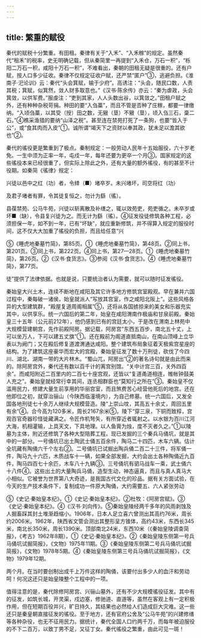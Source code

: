 ```yaml
---
---
---
```

title: 繁重的赋役
---



秦代的赋税十分繁重。有田租。秦律有关于“入禾”、“入禾稼”的规定。虽然秦代“租禾”的税率，史无明确记载，但从秦简里一再提到“入禾仓，万石一积”，“栎阳二万石一积，咸阳十万石一积”，不难看出，秦朝的田租无疑是很重的。还有户赋，按人口多少征收。秦律不仅规定征收户赋，还严禁“匿户”③，逃避负担。《淮南子·汜论训》云：秦代“头会箕赋，输于少府”。高诱注：“头会，随民口数，人责其税；箕赋，似箕然，敛人财多取意也。”《汉书·陈余传》亦云：“秦为虐政，头会箕敛，以供军费。”服虔注：“吏到其家，人人头数出谷，以箕敛之。”田租户赋之外，还有种种杂税苛捐。种田的要“入刍藁”，而且不管是否种了庄稼，都要一律缴纳。“入顷刍藁，以其受（授）田之数，无豤（垦）不豤（垦），顷入刍三石，稾二石。”④樵采渔猎的要纳“山泽之税”。甚至连在禁苑打死了一条狗，也要“皆入于公”，或“食其肉而入皮”①。诚所谓“竭天下之资财以奉其政，犹未足以澹其欲也”②。

秦代的徭役更是繁重到了极点。秦制规定：一般劳动人民年十五始服役，六十岁老免。一生中须为正率一年，屯戍一年，每年还要为更卒一个月③。国家规定的这些徭役本来已经很重了，但实际上除此之外，还有大量的额外徭役，有的甚至不计役期。如秦简《徭律》规定：

兴徒以邑中之红（功）者，令緈（■）堵卒岁。未兴堵坏，司空将红（功）

及君子堵者有罪，令其徒复恒之，勿计为繇（徭）。

县葆禁苑、公马牛苑，兴徒以斩离散及补缮之，辄以效苑吏，苑吏循之。未卒岁或坏■（缺），令县复兴徒为之。而无计为繇（徭）。④征发役徒修筑各种工程，必须担保一年，如不到一年，已有“坏缺”，就应重新修筑，并不得算入规定的服役时间，这不仅大大加重了徭役的负担，而且给任意“兴

⑤《睡虎地秦墓竹简》，第85页。①《睡虎地秦墓竹简》，第48页。②同上书，第201页。③同上书，第222页。④同上书，第27—28页。①《睡虎地秦墓竹简》，第26页。②《汉书·食货志》。③参阅《汉书·食货志》。④《睡虎地秦墓竹简》，第77页。

徒”提供了法律依据。也就是说，只要统治者认为需要，就可以随时征发徭役。

秦始皇大兴土木，连续不断地在咸阳及其它许多地方修筑宫室殿观。早在兼并六国过程中，秦每破一诸侯，始皇就派人“写放其宫室，作之咸阳北阪上”。这些风格各异的大型建筑群，“殿屋复道周阁相属”⑤，还将从各国掳掠来的美女和乐器充实其中，以供享乐。统一六国后的第二年，始皇在咸阳渭南作极庙和甘泉前殿。秦始皇三十五年（公元前212年），他仍感到已有的宫廷太小，于是改在渭南上林苑中大规模营建朝宫，先作前殿阿房。据记载，阿房宫“东西五百步，南北五十丈，上可以坐万人，下可以建五丈旗”①。还在殿前为阁道直抵南山，在南山顶峰上立华表以为阙门；又在殿后修复道渡渭通达咸阳。整个建筑布局象征着天极紫宫星座的结构。为了建筑这座豪华而宏大的宫殿，秦始皇征发了数十万刑徒，砍伐了今四川、湖北、湖南一带的大片林木。“蜀山兀，阿房出”②的著名诗句就是由此而来的。除阿房宫外，秦代还有数以百千计的离宫别馆。“关中计宫三百，关外四百余”。而咸阳附近二百里内的二百七十座宫观，还皆以“复道甬道相连，帷帐钟鼓美人充之”。秦始皇就经常行幸其间，连丞相群臣也“莫知行之所在”③。秦始皇不仅滥用民力，修建大量生前享用的华丽宫室，而且煞费苦心经营他死后的地宫。还在他即位之初，就穿治骊山（今陕西临潼境内），为自己修墓。统一六国后，又发全国各地刑徒七十余万人继续大规模营造。陵“上崇山坟，其高五十余丈，周回五里有余”④。合今高为120多米，周长2167余米⑤。陵下“穿三泉，下铜而致椁，宫观百官奇器珍怪徙藏满之。令匠作机弩矢，有所穿近者辄射之。以水银为百川江河大海，机相灌输，上具天文，下具地理。以人鱼膏为烛，度不灭者久之。”①以陵墓为主体，附近还修筑了各种大型陪葬工程。现已发掘的三个秦兵马俑坑，就是其中的一部分。一号俑坑已出土陶武士俑五百余件，陶马二十四匹，木车六辆。估计全坑藏有陶俑六千个左右②。二号俑坑已试掘出陶兵俑二百二十三件，将军俑一件，陶马九十六匹，木质战车十一辆，如果全部发掘，大约会出土各种陶俑近九百件，陶马四百七十余匹，木车八十九辆③。三号俑坑有驷马战车一乘，武士俑六十八件④。这些出土的大量陶兵马俑，造型生动，神态逼真，而且与真人真马大小相似。它被誉为世界第八大奇迹，是我国古代文化的珍品。据有关方面试验，在今天的生产技术条件下，复制成功一件原大陶俑，大约需要五、六人紧张劳动

⑤《史记·秦始皇本纪》。①《史记·秦始皇本纪》。②杜牧：《阿房宫赋》。③《史记·秦始皇本纪》。④《汉书·刘向传》。⑤秦始皇陵经两千多年的风雨剥蚀及人掘畜踩其封土堆渐趋缩小。1906年，日本人足立喜六曾测出其高约76米，周长约2006米。1962年，陕西省文管会测出其整形呈方锥体，高约43米，东西长345米，南北长350米，周长1390米。顶部南北24米，东西10米（《秦始皇陵调查简报》，《考古》1962年8期）。①《史记·秦始皇本纪》。②《秦始皇陵东侧第一号兵马俑坑试掘简报》，《文物》1975年11期。③《秦始皇陵东侧第二号兵马俑坑试掘简报》，《文物》1978年5期。④《秦始皇陵东侧第三号兵马俑坑试掘简报》，《文物》1979年12期。

两个月。在当时要创制出成千上万件这样的陶俑，该要付出多少人的血汗和劳动呵！何况这还只是始皇陵整个工程中的一项。

值得注意的是，秦代除修阿房宫、兴骊山墓外，还有不少大规模徭役征发。其中有的征发，如筑长城，开灵渠，戍边塞，修驰道、直道等，虽然在客观上有一定积极作用，但在短期百役并兴，旷日持久，其结果也必然给人们造成巨大灾难。这一些还只是秦皇朝直接征发的徭役。至于地方，还有官府公舍及“公马牛苑”的兴建修缮等各种杂役，也无不征用民力。据统计，秦代全国人口约两千万，而每年被迫服役的不下二百万，以致丁男不足，又征丁女。秦代徭役之繁重，由此可见一斑！